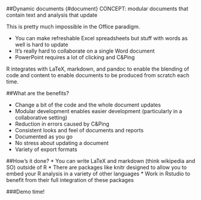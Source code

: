 ##Dynamic documents {#document}
CONCEPT: modular documents that contain text and analysis that update

This is pretty much impossible in the Office paradigm.  

* You can make refreshable Excel spreadsheets but stuff with words as well is hard to update
* It's really hard to collaborate on a single Word document
* PowerPoint requires a lot of clicking and C&Ping

R integrates with LaTeX, markdown, and pandoc to enable the blending of code and content to enable documents to be produced from scratch each time.

##What are the benefits?

* Change a bit of the code and the whole document updates
* Modular development enables easier development (particularly in a collaborative setting)
* Reduction in errors caused by C&Ping
* Consistent looks and feel of documents and reports
* Documented as you go
* No stress about updating a document
* Variety of export formats

##How's it done?
* You can write LaTeX and markdown (think wikipedia and SO) outside of R
* There are packages like knitr designed to allow you to embed your R analysis in a variety of other languages
* Work in Rstudio to benefit from their full integration of these packages

###Demo time!